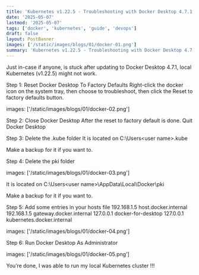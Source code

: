 ```yaml
---
title: 'Kubernetes v1.22.5 - Troubleshooting with Docker Desktop 4.7.1'
date: '2025-05-07'
lastmod: '2025-05-07'
tags: ['docker', 'kubernetes', 'guide', 'devops']
draft: false
layout: PostBanner
images: ['/static/images/blogs/01/docker-01.png']
summary: 'Kubernetes v1.22.5 - Troubleshooting with Docker Desktop 4.7.1'
---
```


Just in-case if anyone, is stuck after updating to Docker Desktop 4.7.1, local Kubernetes (v1.22.5) might not work.

Step 1: Reset Docker Desktop To Factory Defaults
Right-click the docker icon on the system tray, then choose to troubleshoot, then click the Reset to factory defaults button.

<div className="my-1 w-full overflow-hidden px-2 xl:my-1 xl:w-1/2 xl:px-2">
images: ['/static/images/blogs/01/docker-02.png']
</div>

Step 2: Close Docker Desktop
After the reset to factory default is done. Quit Docker Desktop

Step 3: Delete the .kube folder
It is located on C:\Users\<user name>\.kube

Make a backup for it if you want to.

Step 4: Delete the pki folder

<div className="my-1 w-full overflow-hidden px-2 xl:my-1 xl:w-1/2 xl:px-2">
images: ['/static/images/blogs/01/docker-03.png']
</div>

It is located on C:\Users\<user name>\AppData\Local\Docker\pki

Make a backup for it if you want to.

Step 5: Add some entries in your hosts file
192.168.1.5 host.docker.internal
192.168.1.5 gateway.docker.internal
127.0.0.1 docker-for-desktop
127.0.0.1 kubernetes.docker.internal

<div className="my-1 w-full overflow-hidden px-2 xl:my-1 xl:w-1/2 xl:px-2">
images: ['/static/images/blogs/01/docker-04.png']
</div>

Step 6: Run Docker Desktop As Administrator

<div className="my-1 w-full overflow-hidden px-2 xl:my-1 xl:w-1/2 xl:px-2">
images: ['/static/images/blogs/01/docker-05.png']
</div>

You’re done, I was able to run my local Kubernetes cluster !!!